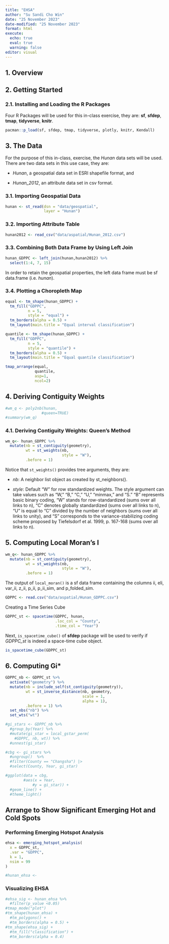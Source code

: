 ```yaml
---
title: "EHSA"
author: "Su Sandi Cho Win"
date: "25 November 2023"
date-modified: "25 November 2023"
format: html
execute:
  echo: true
  eval: true
  warning: false
editor: visual
---
```


## 1. Overview

## 2. Getting Started

### 2.1. Installing and Loading the R Packages

Four R Packages will be used for this in-class exercise, they are: **sf**, **sfdep**, **tmap**, **tidyverse**, **knitr**.

```r
pacman::p_load(sf, sfdep, tmap, tidyverse, plotly, knitr, Kendall)
```

## 3. The Data

For the purpose of this in-class, exercise, the *Hunan* data sets will be used. There are two data sets in this use case, they are:

-   *Hunan*, a geospatial data set in ESRI shapefile format, and

-   *Hunan_2012*, an attribute data set in csv format.

### 3.1. Importing Geospatial Data

```r
hunan <- st_read(dsn = "data/geospatial",                       
                 layer = "Hunan")
```

### 3.2. Importing Attribute Table

```r
hunan2012 <- read_csv("data/aspatial/Hunan_2012.csv")
```

### 3.3. Combining Both Data Frame by Using Left Join

```r
hunan_GDPPC <- left_join(hunan,hunan2012) %>%         
  select(1:4, 7, 15)
```

::: callout-important
In order to retain the geospatial properties, the left data frame must be sf data.frame (i.e. *hunan*).
:::

### 3.4. Plotting a Choropleth Map

```r
equal <- tm_shape(hunan_GDPPC) +
  tm_fill("GDPPC",
          n = 5,
          style = "equal") +
  tm_borders(alpha = 0.5) +
  tm_layout(main.title = "Equal interval classification")

quantile <- tm_shape(hunan_GDPPC) +
  tm_fill("GDPPC",
          n = 5,
          style = "quantile") +
  tm_borders(alpha = 0.5) +
  tm_layout(main.title = "Equal quantile classification")

tmap_arrange(equal, 
             quantile, 
             asp=1, 
             ncol=2)
```

## 4. Deriving Contiguity Weights

```r
#wm_q <- poly2nb(hunan, 
                #queen=TRUE)
#summary(wm_q)
```

### 4.1. Deriving Contiguity Weights: Queen's Method

```r
wm_q<- hunan_GDPPC %>%
  mutate(nb = st_contiguity(geometry),
         wt = st_weights(nb,
                         style = "W"),
         .before = 1)
```

Notice that `st_weights()` provides tree arguments, they are:

-   *nb*: A neighbor list object as created by st_neighbors().

-   *style*: Default "W" for row standardized weights. The style argument can take values such as "W," "B," "C," "U," "minmax," and "S." "B" represents basic binary coding, "W" stands for row-standardized (sums over all links to n), "C" denotes globally standardized (sums over all links to n), "U" is equal to "C" divided by the number of neighbors (sums over all links to unity), and "S" corresponds to the variance-stabilizing coding scheme proposed by Tiefelsdorf et al. 1999, p. 167-168 (sums over all links to n).

## 5. Computing Local Moran's I

```r
wm_q<- hunan_GDPPC %>%
  mutate(nb = st_contiguity(geometry),
         wt = st_weights(nb,
                         style = "W"),
         .before = 1)
```

The output of `local_moran()` is a sf data frame containing the columns ii, eli, var_ii, z_ii, p_ii, p_ii_sim, and p_folded_sim.

```r
GDPPC <- read.csv("data/aspatial/Hunan_GDPPC.csv")
```

Creating a Time Series Cube

```r
GDPPC_st <- spacetime(GDPPC, hunan,
                      .loc_col = "County",
                      .time_col = "Year")
```

Next, `is_spacetime_cube()` of **sfdep** package will be used to verify if *GDPPC_st* is indeed a space-time cube object.

```r
is_spacetime_cube(GDPPC_st)
```

## 6. Computing Gi\*

```r
GDPPC_nb <- GDPPC_st %>%
  activate("geometry") %>%
  mutate(nb = include_self(st_contiguity(geometry)),
         wt = st_inverse_distance(nb, geometry,
                                  scale = 1,
                                  alpha = 1),
         .before = 1) %>%
  set_nbs("nb") %>%
  set_wts("wt")
```

```r
#gi_stars <- GDPPC_nb %>%
  #group_by(Year) %>%
  #mutate(gi_star = local_gstar_perm(
    #GDPPC, nb, wt)) %>%
  #unnest(gi_star)
```

```r
#cbg <- gi_stars %>%
  #ungroup()  %>%
  #filter(County == "Changsha") |>
  #select(County, Year, gi_star)
```

```r
#ggplot(data = cbg,
        #aes(x = Year,
            #y = gi_star)) +
  #geom_line() +
  #theme_light()
```

## Arrange to Show Significant Emerging Hot and Cold Spots

### Performing Emerging Hotspot Analysis

```r
ehsa <- emerging_hotspot_analysis(
  x = GDPPC_st,
  .var = "GDPPC",
  k = 1,
  nsim = 99
)
```

```r
#hunan_ehsa <- 
```

### Visualizing EHSA

```r
#ehsa_sig <- hunan_ehsa %>%
  #filter(p_value <0.05)
#tmap_mode("plot")
#tm_shape(hunan_ehsa) +
  #tm_polygons() + 
  #tm_borders(alpha = 0.5) +
#tm_shape(ehsa_sig) +
  #tm_fill("classification") +
  #tm_borders(alpha = 0.4)
```

